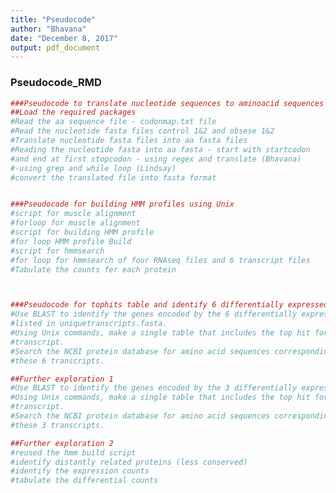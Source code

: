 ```yaml
---
title: "Pseudocode"
author: "Bhavana"
date: "December 8, 2017"
output: pdf_document
---
```


### **Pseudocode_RMD**


```r
###Pseudocode to translate nucleotide sequences to aminoacid sequences
##Load the required packages
#Read the aa sequence file - codonmap.txt file
#Read the nucleotide fasta files control 1&2 and obsese 1&2
#Translate nucleotide fasta files into aa fasta files
#Reading the nucleotide fasta into aa fasta - start with startcodon 
#and end at first stopcodon - using regex and translate (Bhavana)
#-using grep and while loop (Lindsay)
#convert the translated file into fasta format


###Pseudocode for building HMM profiles using Unix
#script for muscle alignment
#forloop for muscle alignment
#script for building HMM profile
#for loop HMM profile Build
#script for hmmsearch
#for loop for hmmsearch of four RNAseq files and 6 transcript files
#Tabulate the counts fer each protein



###Pseudocode for tophits table and identify 6 differentially expressed transcripts
#Use BLAST to identify the genes encoded by the 6 differentially expressed transcripts
#listed in uniquetranscripts.fasta.
#Using Unix commands, make a single table that includes the top hit for each
#transcript.
#Search the NCBI protein database for amino acid sequences corresponding to
#these 6 transcripts.

##Further exploration 1
#Use BLAST to identify the genes encoded by the 3 differentially expressed transcripts
#Using Unix commands, make a single table that includes the top hit for each
#transcript.
#Search the NCBI protein database for amino acid sequences corresponding to
#these 3 transcripts.

##Further exploration 2
#reused the hmm build script
#identify distantly related proteins (less conserved)
#identify the expression counts
#tabulate the differential counts


```
